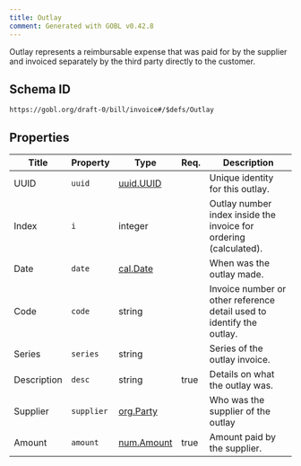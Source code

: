 ```yaml
---
title: Outlay
comment: Generated with GOBL v0.42.8
---
```


Outlay represents a reimbursable expense that was paid for by the supplier and invoiced separately by the third party directly to the customer.

## Schema ID

`https://gobl.org/draft-0/bill/invoice#/$defs/Outlay`

## Properties

| Title       | Property   | Type                              | Req. | Description                                                           |
|-------------|------------|-----------------------------------|------|-----------------------------------------------------------------------|
| UUID        | `uuid`     | [uuid.UUID](/draft-0/uuid/uuid)   |      | Unique identity for this outlay.                                      |
| Index       | `i`        | integer                           |      | Outlay number index inside the invoice for ordering (calculated).     |
| Date        | `date`     | [cal.Date](/draft-0/cal/date)     |      | When was the outlay made.                                             |
| Code        | `code`     | string                            |      | Invoice number or other reference detail used to identify the outlay. |
| Series      | `series`   | string                            |      | Series of the outlay invoice.                                         |
| Description | `desc`     | string                            | true | Details on what the outlay was.                                       |
| Supplier    | `supplier` | [org.Party](/draft-0/org/party)   |      | Who was the supplier of the outlay                                    |
| Amount      | `amount`   | [num.Amount](/draft-0/num/amount) | true | Amount paid by the supplier.                                          |

